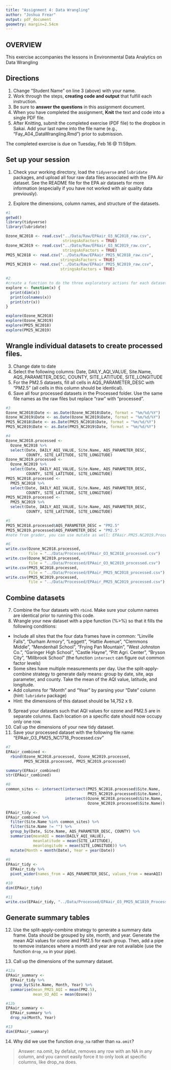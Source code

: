 ```yaml
---
title: "Assignment 4: Data Wrangling"
author: "Joshua Frear"
output: pdf_document
geometry: margin=2.54cm
---
```


## OVERVIEW

This exercise accompanies the lessons in Environmental Data Analytics on Data Wrangling 

## Directions
1. Change "Student Name" on line 3 (above) with your name.
2. Work through the steps, **creating code and output** that fulfill each instruction.
3. Be sure to **answer the questions** in this assignment document.
4. When you have completed the assignment, **Knit** the text and code into a single PDF file.
5. After Knitting, submit the completed exercise (PDF file) to the dropbox in Sakai. Add your last name into the file name (e.g., "Fay_A04_DataWrangling.Rmd") prior to submission.

The completed exercise is due on Tuesday, Feb 16 @ 11:59pm.

## Set up your session 
1. Check your working directory, load the `tidyverse` and `lubridate` packages, and upload all four raw data files associated with the EPA Air dataset. See the README file for the EPA air datasets for more information (especially if you have not worked with air quality data previously). 

2. Explore the dimensions, column names, and structure of the datasets. 

```r
#1
getwd()
library(tidyverse)
library(lubridate)

Ozone_NC2018 <- read.csv("../Data/Raw/EPAair_O3_NC2018_raw.csv", 
                         stringsAsFactors = TRUE)
Ozone_NC2019 <- read.csv("../Data/Raw/EPAair_O3_NC2019_raw.csv", 
                         stringsAsFactors = TRUE)
PM25_NC2018 <- read.csv("../Data/Raw/EPAair_PM25_NC2018_raw.csv", 
                        stringsAsFactors = TRUE)
PM25_NC2019 <- read.csv("../Data/Raw/EPAair_PM25_NC2019_raw.csv", 
                        stringsAsFactors = TRUE)

#2
#create a function to do the three exploratory actions for each dataset
explore <- function(x) {
  print(dim(x))
  print(colnames(x))
  print(str(x))
}

explore(Ozone_NC2018)
explore(Ozone_NC2019)
explore(PM25_NC2018)
explore(PM25_NC2019)

```

## Wrangle individual datasets to create processed files.
3. Change date to date
4. Select the following columns: Date, DAILY_AQI_VALUE, Site.Name, AQS_PARAMETER_DESC, COUNTY, SITE_LATITUDE, SITE_LONGITUDE
5. For the PM2.5 datasets, fill all cells in AQS_PARAMETER_DESC with "PM2.5" (all cells in this column should be identical).
6. Save all four processed datasets in the Processed folder. Use the same file names as the raw files but replace "raw" with "processed".

```r
#3
Ozone_NC2018$Date <- as.Date(Ozone_NC2018$Date, format = "%m/%d/%Y")
Ozone_NC2019$Date <- as.Date(Ozone_NC2019$Date, format = "%m/%d/%Y")
PM25_NC2018$Date <- as.Date(PM25_NC2018$Date, format = "%m/%d/%Y")
PM25_NC2019$Date <- as.Date(PM25_NC2019$Date, format = "%m/%d/%Y")

#4
Ozone_NC2018.processed <- 
  Ozone_NC2018 %>% 
  select(Date, DAILY_AQI_VALUE, Site.Name, AQS_PARAMETER_DESC, 
         COUNTY, SITE_LATITUDE, SITE_LONGITUDE)
Ozone_NC2019.processed <- 
  Ozone_NC2019 %>% 
  select(Date, DAILY_AQI_VALUE, Site.Name, AQS_PARAMETER_DESC, 
         COUNTY, SITE_LATITUDE, SITE_LONGITUDE)
PM25_NC2018.processed <- 
  PM25_NC2018 %>% 
  select(Date, DAILY_AQI_VALUE, Site.Name, AQS_PARAMETER_DESC, 
         COUNTY, SITE_LATITUDE, SITE_LONGITUDE)
PM25_NC2019.processed <- 
  PM25_NC2019 %>% 
  select(Date, DAILY_AQI_VALUE, Site.Name, AQS_PARAMETER_DESC, 
         COUNTY, SITE_LATITUDE, SITE_LONGITUDE)

#5
PM25_NC2018.processed$AQS_PARAMETER_DESC = "PM2.5"
PM25_NC2019.processed$AQS_PARAMETER_DESC = "PM2.5"
#note from grader, you can use mutate as well: EPAair.PM25.NC2019.Processed %>% mutate(AQS_PARAMETER_DESC = "PM2.5"). 

#6
write.csv(Ozone_NC2018.processed, 
          file = "../Data/Processed/EPAair_O3_NC2018_processed.csv")
write.csv(Ozone_NC2019.processed, 
          file = "../Data/Processed/EPAair_O3_NC2019_processed.csv")
write.csv(PM25_NC2018.processed, 
          file = "../Data/Processed/EPAair_PM25_NC2018_processed.csv")
write.csv(PM25_NC2019.processed, 
          file = "../Data/Processed/EPAair_PM25_NC2019_processed.csv")
```


## Combine datasets
7. Combine the four datasets with `rbind`. Make sure your column names are identical prior to running this code. 
8. Wrangle your new dataset with a pipe function (%>%) so that it fills the following conditions: 

* Include all sites that the four data frames have in common: "Linville Falls", "Durham Armory", "Leggett", "Hattie Avenue", "Clemmons Middle", "Mendenhall School", "Frying Pan Mountain", "West Johnston Co.", "Garinger High School", "Castle Hayne", "Pitt Agri. Center", "Bryson City", "Millbrook School" (the function `intersect` can figure out common factor levels)
* Some sites have multiple measurements per day. Use the split-apply-combine strategy to generate daily means: group by date, site, aqs parameter, and county. Take the mean of the AQI value, latitude, and longitude.
* Add columns for "Month" and "Year" by parsing your "Date" column (hint: `lubridate` package)
* Hint: the dimensions of this dataset should be 14,752 x 9.

9. Spread your datasets such that AQI values for ozone and PM2.5 are in separate columns. Each location on a specific date should now occupy only one row.
10. Call up the dimensions of your new tidy dataset.
11. Save your processed dataset with the following file name: "EPAair_O3_PM25_NC1718_Processed.csv"

```r
#7
EPAair_combined <-
  rbind(Ozone_NC2018.processed, Ozone_NC2019.processed,
        PM25_NC2018.processed, PM25_NC2019.processed)

summary(EPAair_combined)
str(EPAair_combined)

#8
common_sites <- intersect(intersect(PM25_NC2018.processed$Site.Name, 
                                    PM25_NC2019.processed$Site.Name), 
                          intersect(Ozone_NC2018.processed$Site.Name, 
                                    Ozone_NC2019.processed$Site.Name))

EPAair_tidy <- 
EPAair_combined %>% 
  filter(Site.Name %in% common_sites) %>%
  filter(Site.Name != "") %>% 
  group_by(Date, Site.Name, AQS_PARAMETER_DESC, COUNTY) %>%
  summarise(meanAQI = mean(DAILY_AQI_VALUE),
            meanlatitude = mean(SITE_LATITUDE),
            meanlongitude = mean(SITE_LONGITUDE)) %>% 
  mutate(Month = month(Date), Year = year(Date))
  
#9
EPAair_tidy <-
  EPAair_tidy %>% 
  pivot_wider(names_from = AQS_PARAMETER_DESC, values_from = meanAQI)

#10
dim(EPAair_tidy)

#11
write.csv(EPAair_tidy, "../Data/Processed/EPAair_O3_PM25_NC1819_Processed_A04.csv")
```


## Generate summary tables
12. Use the split-apply-combine strategy to generate a summary data frame. Data should be grouped by site, month, and year. Generate the mean AQI values for ozone and PM2.5 for each group. Then, add a pipe to remove instances where a month and year are not available (use the function `drop_na` in your pipe). 

13. Call up the dimensions of the summary dataset.

```r
#12a
EPAair_summary <- 
  EPAair_tidy %>% 
  group_by(Site.Name, Month, Year) %>% 
  summarise(mean_PM25_AQI = mean(PM2.5),
            mean_O3_AQI = mean(Ozone))

#12b
EPAair_summary <-
  EPAair_summary %>% 
  drop_na(Month, Year)

#13
dim(EPAair_summary)
```

14. Why did we use the function `drop_na` rather than `na.omit`?

> Answer: na.omit, by defalut, removes any row with an NA in any column, and you cannot easily force it to only look at specific columns, like drop_na does.
